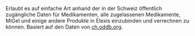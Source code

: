 Erlaubt es auf einfache Art anhand der in der Schweiz öffentlich zugängliche Daten für Medikamenten, alle zugelassenen Medikamente, MiGel und einige andere Produkte in Elexis einzubinden und verrechnen zu können. Basiert auf den Daten von [[http://ch.oddb.org/| ch.oddb.org]].